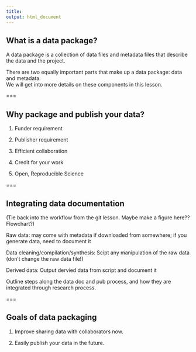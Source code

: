 ```yaml
---
title: 
output: html_document
---
```


## What is a data package?

A data package is a collection of data files and metadata files that describe the data and the project.  

There are two equally important parts that make up a data package: data and metadata.  
We will get into more details on these components in this lesson.  

===

## Why package and publish your data?  

1. Funder requirement

2. Publisher requirement

3. Efficient collaboration

4. Credit for your work

5. Open, Reproducible Science

===

## Integrating data documentation 

(Tie back into the workflow from the git lesson. Maybe make a figure here?? Flowchart?)

Raw data: may come with metadata if downloaded from somewhere; if you generate data, need to document it

Data cleaning/compilation/synthesis: Scipt any manipulation of the raw data (don't change the raw data file!)

Derived data: Output dervied data from script and document it

Outline steps along the data doc and pub process, and how they are integrated through research process.

===

## Goals of data packaging

1. Improve sharing data with collaborators now.

2. Easily publish your data in the future. 

